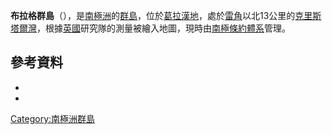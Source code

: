 {{Coord|66|28|S|66|26|W|source:GNIS|display=title}}

'''布拉格群島'''（{{lang-en|Bragg Islands}}），是[[南極洲|南極洲]]的[[群島|群島]]，位於[[葛拉漢地|葛拉漢地]]，處於[[雷角|雷角]]以北13公里的[[克里斯塔爾灣|克里斯塔爾灣]]，根據[[英國|英國]]研究隊的測量被繪入地圖，現時由[[南極條約體系|南極條約體系]]管理。

==參考資料==
*{{cite gnis | type = antarid | id = 1819| name = Bragg Islands| accessdate = 2011-08-15}}
*{{usgs-gazetteer|id=1819}}

{{DEFAULTSORT:Bragg Islands}}
[[Category:南極洲群島|Category:南極洲群島]]


{{GrahamCoast-geo-stub}}